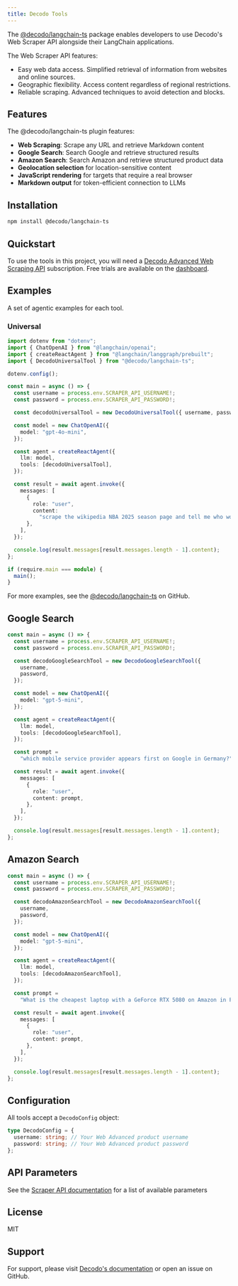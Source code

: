 ```yaml
---
title: Decodo Tools
---
```


The [@decodo/langchain-ts](https://www.npmjs.com/package/@decodo/langchain-ts) package enables developers to use Decodo's Web Scraper API alongside their LangChain applications.

The Web Scraper API features:

- Easy web data access. Simplified retrieval of information from websites and online sources.
- Geographic flexibility. Access content regardless of regional restrictions.
- Reliable scraping. Advanced techniques to avoid detection and blocks.

## Features

The @decodo/langchain-ts plugin features:

- **Web Scraping**: Scrape any URL and retrieve Markdown content
- **Google Search**: Search Google and retrieve structured results
- **Amazon Search**: Search Amazon and retrieve structured product data
- **Geolocation selection** for location-sensitive content
- **JavaScript rendering** for targets that require a real browser
- **Markdown output** for token-efficient connection to LLMs

## Installation

```bash
npm install @decodo/langchain-ts
```

## Quickstart

To use the tools in this project, you will need a [Decodo Advanced Web Scraping API](https://help.decodo.com/docs/web-scraping-api-core-and-advanced-plans) subscription. Free trials are available on the [dashboard](https://dashboard.decodo.com/).

## Examples

A set of agentic examples for each tool.

### Universal

```typescript
import dotenv from "dotenv";
import { ChatOpenAI } from "@langchain/openai";
import { createReactAgent } from "@langchain/langgraph/prebuilt";
import { DecodoUniversalTool } from "@decodo/langchain-ts";

dotenv.config();

const main = async () => {
  const username = process.env.SCRAPER_API_USERNAME!;
  const password = process.env.SCRAPER_API_PASSWORD!;

  const decodoUniversalTool = new DecodoUniversalTool({ username, password });

  const model = new ChatOpenAI({
    model: "gpt-4o-mini",
  });

  const agent = createReactAgent({
    llm: model,
    tools: [decodoUniversalTool],
  });

  const result = await agent.invoke({
    messages: [
      {
        role: "user",
        content:
          "scrape the wikipedia NBA 2025 season page and tell me who won in 2025?",
      },
    ],
  });

  console.log(result.messages[result.messages.length - 1].content);
};

if (require.main === module) {
  main();
}
```

For more examples, see the [@decodo/langchain-ts](https://github.com/Decodo/decodo-langchain-ts) on GitHub.

## Google Search

```typescript
const main = async () => {
  const username = process.env.SCRAPER_API_USERNAME!;
  const password = process.env.SCRAPER_API_PASSWORD!;

  const decodoGoogleSearchTool = new DecodoGoogleSearchTool({
    username,
    password,
  });

  const model = new ChatOpenAI({
    model: "gpt-5-mini",
  });

  const agent = createReactAgent({
    llm: model,
    tools: [decodoGoogleSearchTool],
  });

  const prompt =
    "which mobile service provider appears first on Google in Germany?";

  const result = await agent.invoke({
    messages: [
      {
        role: "user",
        content: prompt,
      },
    ],
  });

  console.log(result.messages[result.messages.length - 1].content);
};
```

## Amazon Search

```typescript
const main = async () => {
  const username = process.env.SCRAPER_API_USERNAME!;
  const password = process.env.SCRAPER_API_PASSWORD!;

  const decodoAmazonSearchTool = new DecodoAmazonSearchTool({
    username,
    password,
  });

  const model = new ChatOpenAI({
    model: "gpt-5-mini",
  });

  const agent = createReactAgent({
    llm: model,
    tools: [decodoAmazonSearchTool],
  });

  const prompt =
    "What is the cheapest laptop with a GeForce RTX 5080 on Amazon in France?";

  const result = await agent.invoke({
    messages: [
      {
        role: "user",
        content: prompt,
      },
    ],
  });

  console.log(result.messages[result.messages.length - 1].content);
};
```

## Configuration

All tools accept a `DecodoConfig` object:

```typescript
type DecodoConfig = {
  username: string; // Your Web Advanced product username
  password: string; // Your Web Advanced product password
};
```

## API Parameters

See the [Scraper API documentation](https://help.decodo.com/docs/web-scraping-api-parameters) for a list of available parameters

## License

MIT

## Support

For support, please visit [Decodo's documentation](https://help.decodo.com/) or open an issue on GitHub.
